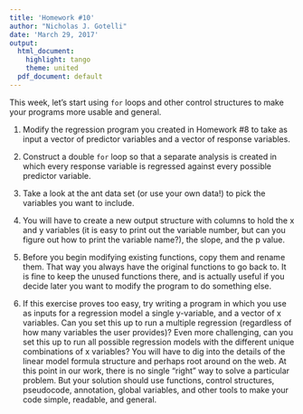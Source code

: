 ```yaml
---
title: 'Homework #10'
author: "Nicholas J. Gotelli"
date: 'March 29, 2017'
output:
  html_document:
    highlight: tango
    theme: united
  pdf_document: default
---
```


This week, let's start using `for` loops and other control structures to make your programs more usable and general.

1. Modify the regression program you created in Homework #8 to take as input a vector of predictor variables and a vector of response variables.

2. Construct a double `for` loop so that a separate analysis is created in which every response variable is regressed against every possible predictor variable. 

3. Take a look at the ant data set (or use your own data!) to pick the variables you want to include.

4. You will have to create a new output structure with columns to hold the x and y variables (it is easy to print out the variable number, but can you figure out how to print the variable name?), the slope, and the p value.

5. Before you begin modifying existing functions, copy them and rename them. That way you always have the original functions to go back to. It is fine to keep the unused functions there, and is actually useful if you decide later you want to modify the program to do something else.

6. If this exercise proves too easy, try writing a program in which you use as inputs for a regression model a single y-variable, and a vector of x variables. Can you set this up to run a multiple regression (regardless of how many variables the user provides)? Even more challenging, can you set this up to run all possible regression models with the different unique combinations of x variables? You will have to dig into the details of the linear model formula structure and perhaps root around on the web. At this point in our work, there is no single "right" way to solve a particular problem. But your solution should use functions, control structures, pseudocode, annotation, global variables, and other tools to make your code simple, readable, and general.

